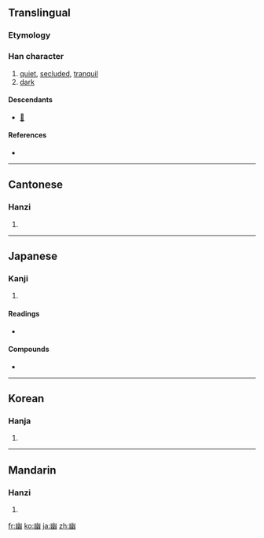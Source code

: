{{also|凼}}
==Translingual==

===Etymology===
{{Han compound|𢆶|山|t1=幺幺|ls=psc}}

===Han character===
{{Han char|rn=52|rad=幺|as=06|sn=9|four=2277<sub>0</sub>|canj=山女戈戈 (UVII)}}

# [[quiet]], [[secluded]], [[tranquil]]
# [[dark]]

====Descendants====
* [[𧍘]]

====References====
* {{Han ref|kx=0342.120|dkj=09205|dj=0651.100|hdz=21094.080|uh=5E7D|ud=24189|bh=ABD5|bd=43989}}

----

==Cantonese==

===Hanzi===
{{yue-hanzi|jyut=|y=yau1}}

# {{defn|Cantonese}}

----

==Japanese==

===Kanji===
{{ja-kanji|grade=c|rs=幺06}}

# {{defn|Japanese}}

====Readings====
* {{ja-readings|on=[[ゆう]] (yū)|kun=[[くらい]] (kurai), [[かすか]] (kasuka)}}

====Compounds====
* {{term|幽体離脱||[[out-of-body experience]]|tr=[[ゆうたいりだつ]], [[yūtairidatsu]]|lang=ja|sc=Jpan}}

----

==Korean==

===Hanja===
{{ko-hanja|hangeul=유|rv=yu|mr=yu}}

# {{defn|Korean}}

----

==Mandarin==

===Hanzi===
{{cmn-hanzi|pin=[[jī]] ([[ji1]]), [[yōu]] ([[you1]])|wg=chi<sup>1</sup>, yu<sup>1</sup>}}

# {{defn|Mandarin}}

[[fr:幽]]
[[ko:幽]]
[[ja:幽]]
[[zh:幽]]